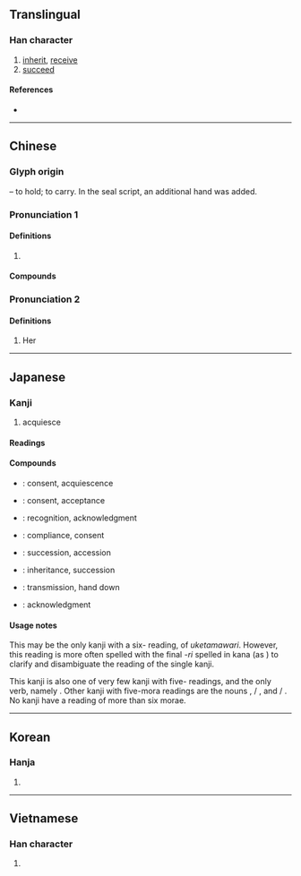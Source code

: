 {{character info/new}}
==Translingual==

===Han character===
{{Han char|rn=64|rad=手|as=04|sn=8|four=17232|canj=NNQO|ids=}}

# [[inherit]], [[receive]]
# [[succeed]]

====References====
* {{Han ref|kx=0419.190|dkj=11852|dj=0766.110|hdz=10054.030|uh=627F|ud=25215|bh=A9D3|bd=43475}}

----

==Chinese==
{{zh-forms}}

===Glyph origin===
{{Han etym}}
{{Han compound|卩|廾|ls=ic|t1=kneeling man|t2=both hands}} – to hold; to carry. In the seal script, an additional hand {{zh-l|*手}} was added.

===Pronunciation 1===
{{zh-pron
|m=chéng
|c=sing4
|h=pfs=sṳ̀n
|md=sìng
|mn=sîn/sêng
|mn_note=sîn - vernacular; sêng - literary
|mn-t=sing5/sêng5
|mn-t_note=sing5 - vernacular; sêng5 - literary
|w=3zen
|mc=y
|oc=y
|cat=
}}

====Definitions====
{{zh-hanzi}}

# {{rfdef|lang=zh}}

====Compounds====
{{zh-der|承辦|承包|承保|承擔|承當|承付|承管|承歡|承繼|承建|承教|承接|承攬|承蒙|承諾|承盤|承前啟後|承情|承認|承上啟下|承受|承順|承托|承望|承襲|承先啟後|承想|承修|承續|承印|承迎|承應|承允|承運|承載|承造|承做|承製|承重|承重孫|承轉|繼承|先意承旨|多承|坦承|一力承當|共同繼承|代位繼承|仰承|奉天承運|不承望|奉令承教|一脈相承|勞承|嗣承|一手承運|待承|國家承認|平均繼承|師承|傳承|屈意奉承|慷慨擔承|子承父業|四海承風|供承|嫡孫承重|奉承|奉承話|先意承志|允承|承宣|稟承|承籍|承讓|望風承旨|承露|承顏|承購|承平|承祧|承風希旨|承顏候色|承差|承恩門|承睫|應天承運|承直|承旨|承銷|承購權|承任|承重牆|承歡膝下|承寵|承奉|承諾值|承基|空氣軸承|承頭|承意|承攬契約|承值|承當不起|祗承|承顏接辭|承恩|擲級承矛|破承|破承題|承問|承歡獻媚|承題|看承|相承|直承|承務|承包商|承塵|概括承受|承順逢迎|應承|承乏|承審員|承租|秉承|承銷商|承顏順旨|拒絕承付|承兌|欽承|承行|承霤|承起|承翼|滿口應承|招承|承領|擔承|承嗣|承蜩|承局|誰承望|經承|趨承|迎意承旨|辱承華翰|繼承法|繼承權|貫魚承寵|總承|紹承|起承轉合|逢低承接|軸承|被繼承人|阿諛奉承|繼承人|菽水承歡}}

===Pronunciation 2===
{{zh-pron
|m=zhěng
|c=cing2
|dial=n
|cat=
}}

====Definitions====
{{zh-hanzi}}

# Her

----

==Japanese==

===Kanji===
{{ja-kanji|grade=5|rs=手04}}

# acquiesce

====Readings====
{{ja-readings
|goon=じょう<じよう
|kanon=しょう<しよう
|kun=うけたまわ-る<うけたまは-る, うけたまわり<うけたまはり, うけたまわ-り<うけたまは-り, う-ける, ささ-げる, とど-める, たす-ける, こ-らす, つい-で, すく-う<すく-ふ
|nanori=こと, すけ, つぎ, つぐ, よし
}}

====Compounds====
{{der-top|Compounds}}
* {{ja-r|承諾|しょうだく}}: consent, acquiescence
* {{ja-r|承知|しょうち}}: consent, acceptance
* {{ja-r|承認|しょうにん}}: recognition, acknowledgment
* {{ja-r|承服|しょうふく}}: compliance, consent
* {{ja-r|承継|しょうけい}}: succession, accession
* {{ja-r|継承|けいしょう}}: inheritance, succession
* {{ja-r|伝承|でんしょう}}: transmission, hand down
* {{ja-r|了承|りょうしょう}}: acknowledgment
{{der-bottom}}

====Usage notes====
This may be the only kanji with a six-{{l|en|mora}} reading, of ''uketamawari''. However, this reading is more often spelled with the final ''-ri'' spelled in kana (as {{m|ja|承り}}) to clarify and disambiguate the reading of the single kanji.

This kanji is also one of very few kanji with five-{{l|en|mora}} readings, and the only verb, namely {{m|ja|承る|tr=uketamawaru|pos=with the kanji comprising the five-mora ''uketamawa-'' part}}. Other kanji with five-mora readings are the nouns {{m|ja|志|tr=kokorozashi}}, {{m|ja|詔}} / {{m|ja|勅|tr=mikotonori}}, and {{m|ja|宰}} / {{m|ja|司|tr=mikotomochi}}. No kanji have a reading of more than six morae.

----

==Korean==

===Hanja===
{{ko-hanja|hangeul=[[승]], [[증]]|eumhun=|rv=seung, jeung|mr=sŭng, jŭng|y=sung, jung}}

# {{defn|lang=ko|sort=手04}}

----

==Vietnamese==

===Han character===
{{vi-hantu|[[thừa]]|rs=手04}}

# {{defn|lang=vi|sort=手04}}